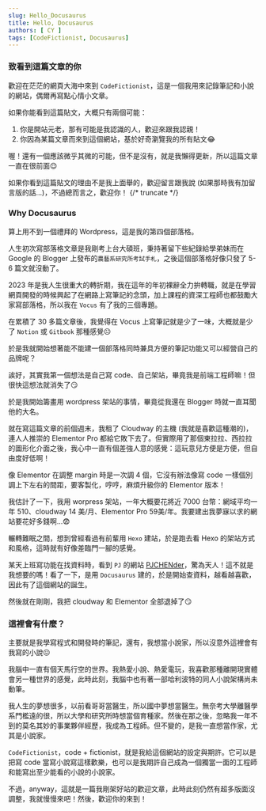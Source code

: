 ```yaml
---
slug: Hello_Docusaurus
title: Hello, Docusaurus
authors: [ CY ]
tags: [CodeFictionist, Docusaurus]
---
```

### 致看到這篇文章的你
歡迎在茫茫的網頁大海中來到 `CodeFictionist`，這是一個我用來記錄筆記和小說的網站，偶爾再寫點心情小文章。

如果你能看到這篇貼文，大概只有兩個可能：  
1. 你是開站元老，那有可能是我認識的人，歡迎來跟我認親！
2. 你因為某篇文章而來到這個網站，基於好奇瀏覽我的所有貼文:joy:

喔！還有一個應該微乎其微的可能，但不是沒有，就是我懶得更新，所以這篇文章一直在很前面:relieved:

如果你看到這篇貼文的理由不是我上面舉的，歡迎留言跟我說 (如果那時我有加留言版的話...)，不過總而言之，歡迎你！
{/* truncate */}
### Why Docusaurus
算上用不到一個禮拜的 Wordpress，這是我的第四個部落格。

人生初次寫部落格文章是我剛考上台大碩班，秉持著留下些紀錄給學弟妹而在 Google 的 Blogger 上發布的`農藝系研究所考試手札`，之後這個部落格好像只發了 5-6 篇文就沒動了。

2023 年是我人生很重大的轉折期，我在這年的年初裸辭全力拚轉職，就是在學習網頁開發的時候興起了在網路上寫筆記的念頭，加上課程的資深工程師也都鼓勵大家寫部落格，所以我在 `Vocus` 有了我的三個專題。

在累積了 30 多篇文章後，我覺得在 Vocus 上寫筆記就是少了一味，大概就是少了 `Notion` 或 `Gitbook` 那種感覺:neutral_face:

於是我就開始想著能不能建一個部落格同時兼具方便的筆記功能又可以經營自己的品牌呢？

誒好，其實我第一個想法是自己寫 code、自己架站，畢竟我是前端工程師嘛！但很快這想法就消失了:smirk:

於是我開始籌畫用 wordpress 架站的事情，畢竟從我還在 Blogger 時就一直耳聞他的大名。

就在寫這篇文章的前個週末，我租了 Cloudway 的主機 (我就是喜歡這種潮的)，連人人推崇的 Elementor Pro 都給它敗下去了。但實際用了那個東拉拉、西拉拉的圖形化介面之後，我心中一直有個差強人意的感覺：這玩意兒方便是方便，但自由度好低啊！

像 Elementor 在調整 margin 時是一次調 4 個，它沒有辦法像寫 code 一樣個別調上下左右的間距，要客製化，哼哼，麻煩升級你的 Elementor 版本！

我估計了一下，我用 worpress 架站，一年大概要花將近 7000 台幣：網域平均一年 510、cloudway 14 美/月、Elementor Pro 59美/年。我要建出我夢寐以求的網站要花好多錢啊...:fearful:

輾轉難眠之間，想到曾經看過有前輩用 `Hexo` 建站，於是跑去看 Hexo 的架站方式和風格，這時就有好像差臨門一腳的感覺。

某天上班寫功能在找資料時，看到 `PJ` 的網站 [PJCHENder](https://pjchender.dev/)，驚為天人！這不就是我想要的嗎！看了一下，是用 `Docusaurus` 建的，於是開始查資料，越看越喜歡，因此有了這個網站的誕生。

然後就在剛剛，我把 cloudway 和 Elementor 全部退掉了:smirk:

### 這裡會有什麼？
主要就是我學寫程式和開發時的筆記，還有，我想當小說家，所以沒意外這裡會有我寫的小說:confounded:

我腦中一直有個天馬行空的世界。我熱愛小說、熱愛電玩，我喜歡那種離開現實體會另一種世界的感覺，此時此刻，我腦中也有著一部哈利波特的同人小說架構尚未動筆。

我人生的夢想很多，以前看哥哥當醫生，所以國中夢想當醫生。無奈考大學離醫學系門檻遠的很，所以大學和研究所時想當個育種家。然後在那之後，忽略我一年不到的莫名其妙的事業夥伴經歷，我成為工程師。但不變的，是我一直想當作家，尤其是小說家。

`CodeFictionist`，code + fictionist，就是我給這個網站的設定與期許。它可以是把寫 code 當寫小說寫這樣歡樂，也可以是我期許自己成為一個獨當一面的工程師和能寫出至少能看的小說的小說家。

不過，anyway，這就是一篇我剛架好站的歡迎文章，此時此刻仍然有超多版面沒調整，我就慢慢來吧！然後，歡迎你的來到！